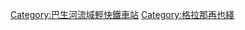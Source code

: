 {{Commons category|Kelana Jaya Line}}

[[Category:巴生河流域輕快鐵車站|Category:巴生河流域輕快鐵車站]]
[[Category:格拉那再也綫|Category:格拉那再也綫]]